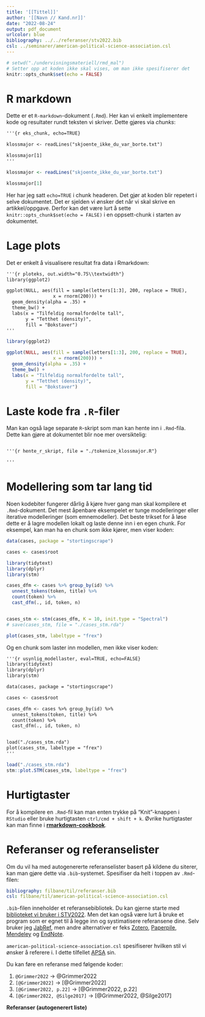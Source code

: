 ```yaml
---
title: '[[Tittel]]'
author: '[[Navn // Kand.nr]]'
date: "2022-08-24"
output: pdf_document
urlcolor: blue
bibliography: ../../referanser/stv2022.bib
csl: ../seminarer/american-political-science-association.csl
---
```


```r

# setwd("./undervisningsmateriell/rmd_mal")
# Setter opp at koden ikke skal vises, om man ikke spesifiserer det
knitr::opts_chunk$set(echo = FALSE)
```

# R markdown

Dette er et `R-markdown`-dokument (`.Rmd`). Her kan vi enkelt implementere kode og resultater rundt teksten vi skriver. Dette gjøres via *chunks*:

```txt
'''{r eks_chunk, echo=TRUE}

klossmajor <- readLines("skjoente_ikke_du_var_borte.txt")

klossmajor[1]
'''

```

```r

klossmajor <- readLines("skjoente_ikke_du_var_borte.txt")

klossmajor[1]

```

Her har jeg satt `echo=TRUE` i chunk headeren. Det gjør at koden blir repetert i selve dokumentet. Det er sjelden vi ønsker det når vi skal skrive en artikkel/oppgave. Derfor kan det være lurt å sette `knitr::opts_chunk$set(echo = FALSE)` i en oppsett-chunk i starten av dokumentet.

# Lage plots

Det er enkelt å visualisere resultat fra data i Rmarkdown:

```txt
'''{r ploteks, out.width="0.75\\textwidth"}
library(ggplot2)

ggplot(NULL, aes(fill = sample(letters[1:3], 200, replace = TRUE), 
                 x = rnorm(200))) +
  geom_density(alpha = .35) +
  theme_bw() +
  labs(x = "Tilfeldig normalfordelte tall",
       y = "Tetthet (density)",
       fill = "Bokstaver")
'''
```
```r
library(ggplot2)

ggplot(NULL, aes(fill = sample(letters[1:3], 200, replace = TRUE), 
                 x = rnorm(200))) +
  geom_density(alpha = .35) +
  theme_bw() +
  labs(x = "Tilfeldig normalfordelte tall",
       y = "Tetthet (density)",
       fill = "Bokstaver")

```
# Laste kode fra `.R`-filer

Man kan også lage separate `R`-skript som man kan hente inn i `.Rmd`-fila. Dette kan gjøre at dokumentet blir noe mer oversiktelig:

```txt

'''{r hente_r_skript, file = "./tokenize_klossmajor.R"}

'''

```

# Modellering som tar lang tid

Noen kodebiter fungerer dårlig å kjøre hver gang man skal kompilere et `.Rmd`-dokument. Det mest åpenbare eksempelet er tunge modelleringer eller iterative modelleringer (som emnemodeller). Det beste trikset for å løse dette er å lagre modellen lokalt og laste denne inn i en egen chunk. For eksempel, kan man ha en chunk som ikke kjører, men viser koden:

```r

data(cases, package = "stortingscrape")

cases <- cases$root

library(tidytext)
library(dplyr)
library(stm)

cases_dfm <- cases %>% group_by(id) %>% 
  unnest_tokens(token, title) %>% 
  count(token) %>% 
  cast_dfm(., id, token, n)


cases_stm <- stm(cases_dfm, K = 10, init.type = "Spectral")
# save(cases_stm, file = "./cases_stm.rda")

plot(cases_stm, labeltype = "frex")  

```


Og en chunk som laster inn modellen, men ikke viser koden:

```txt
'''{r usynlig_modellaster, eval=TRUE, echo=FALSE}
library(tidytext)
library(dplyr)
library(stm)

data(cases, package = "stortingscrape")

cases <- cases$root

cases_dfm <- cases %>% group_by(id) %>% 
  unnest_tokens(token, title) %>% 
  count(token) %>% 
  cast_dfm(., id, token, n)


load("./cases_stm.rda")
plot(cases_stm, labeltype = "frex")  
'''
```
```r
load("./cases_stm.rda")
stm::plot.STM(cases_stm, labeltype = "frex")
```

# Hurtigtaster

For å kompilere en `.Rmd`-fil kan man enten trykke på "Knit"-knappen i `RStudio` eller bruke hurtigtasten `ctrl/cmd + shift + k`. Øvrike hurtigtaster kan man finne i [__rmarkdown-cookbook__](https://bookdown.org/yihui/rmarkdown-cookbook/rstudio-shortcuts.html).


# Referanser og referanselister

Om du vil ha med autogenererte referanselister basert på kildene du siterer, kan man gjøre dette via `.bib`-systemet. Spesifiser da helt i toppen av `.Rmd`-filen:

```yml
bibliography: filbane/til/referanser.bib
csl: filbane/til/american-political-science-association.csl
```

`.bib`-filen inneholder et referansebibliotek. Du kan gjerne starte med [biblioteket vi bruker i STV2022](https://raw.githubusercontent.com/martigso/stv2022/master/referanser/stv2022.bib). Men det kan også være lurt å bruke et program som er egnet til å legge inn og systimatisere referansene dine. Selv bruker jeg [JabRef](https://www.jabref.org/), men andre alternativer er feks [Zotero](https://www.zotero.org/), [Paperpile](https://paperpile.com/), [Mendeley](https://www.mendeley.com/) og [EndNote](https://endnote.com/).

`american-political-science-association.csl` spesifiserer hvilken stil vi ønsker å referere i. I dette tilfellet [APSA](https://github.com/citation-style-language/styles/blob/master/american-political-science-association.csl) sin.


Du kan føre en referanse med følgende koder:

1. `@Grimmer2022` $\rightarrow$ @Grimmer2022
2. `[@Grimmer2022]` $\rightarrow$ [@Grimmer2022]
3. `[@Grimmer2022, p.22]` $\rightarrow$ [@Grimmer2022, p.22]
3. `[@Grimmer2022, @Silge2017]` $\rightarrow$ [@Grimmer2022, @Silge2017]

\bigskip

**Referanser (autogenerert liste)**
